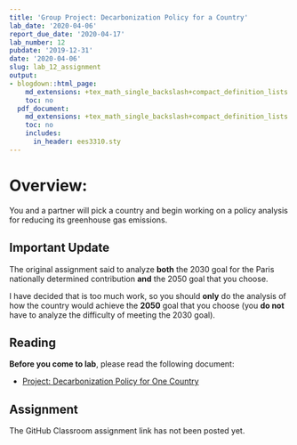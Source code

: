 ```yaml
---
title: 'Group Project: Decarbonization Policy for a Country'
lab_date: '2020-04-06'
report_due_date: '2020-04-17'
lab_number: 12
pubdate: '2019-12-31'
date: '2020-04-06'
slug: lab_12_assignment
output:
- blogdown::html_page:
    md_extensions: +tex_math_single_backslash+compact_definition_lists
    toc: no
  pdf_document:
    md_extensions: +tex_math_single_backslash+compact_definition_lists
    toc: no
    includes:
      in_header: ees3310.sty
---
```

# Overview:

You and a partner will pick a country and begin working on a policy analysis for reducing its greenhouse gas emissions.

## Important Update

The original assignment said to analyze **both** the 2030 goal for the Paris nationally determined contribution **and** the 2050 goal that you choose. 

I have decided that is too much work, so you should **only** do the analysis of how the country would achieve the **2050** goal that you choose (you **do not** have to analyze the difficulty of meeting the 2030 goal).

## Reading

**Before you come to lab**, please read the following document:

* [Project: Decarbonization Policy for One Country](/lab_docs/lab_12_assignment){target="_blank"}

## Assignment

The GitHub Classroom assignment link has not been posted yet.
